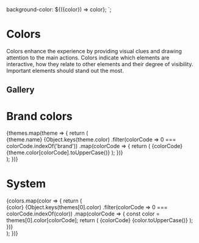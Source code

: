 
<Meta title="Guidelines/Colors" />

  background-color: ${({color}) => color};
`;


# Colors

Colors enhance the experience by providing visual clues and drawing attention to the main actions. Colors indicate which elements are interactive, how they relate to other elements and their degree of visibility. Important elements should stand out the most.

## Gallery

<Canvas>
  <Story name="Standard">
    <div>
      <h1>Brand colors</h1>
      {themes.map(theme => {
        return (
          <div key={theme.name}>
            <Subtitle>{theme.name}</Subtitle>
            <PreviewGrid>
              {Object.keys(theme.color)
                .filter(colorCode => 0 === colorCode.indexOf('brand'))
                .map(colorCode => {
                  return (
                    <PreviewCard key={colorCode}>
                      <ColorContainer color={theme.color[colorCode]} />
                      <LabelContainer>{colorCode}</LabelContainer>
                      <LabelContainer>{theme.color[colorCode].toUpperCase()}</LabelContainer>
                    </PreviewCard>
                  );
                })}
            </PreviewGrid>
          </div>
        );
      })}
    </div>
    <div>
      <h1>System</h1>
      {colors.map(color => {
        return (
          <div key={color}>
            <Subtitle>{color}</Subtitle>
            <PreviewGrid>
              {Object.keys(themes[0].color)
                .filter(colorCode => 0 === colorCode.indexOf(color))
                .map(colorCode => {
                  const color = themes[0].color[colorCode];
                  return (
                    <PreviewCard key={colorCode}>
                      <ColorContainer color={color} />
                      <LabelContainer>{colorCode}</LabelContainer>
                      <LabelContainer>{color.toUpperCase()}</LabelContainer>
                    </PreviewCard>
                  );
                })}
            </PreviewGrid>
          </div>
        );
      })}
    </div>
  </Story>
</Canvas>
